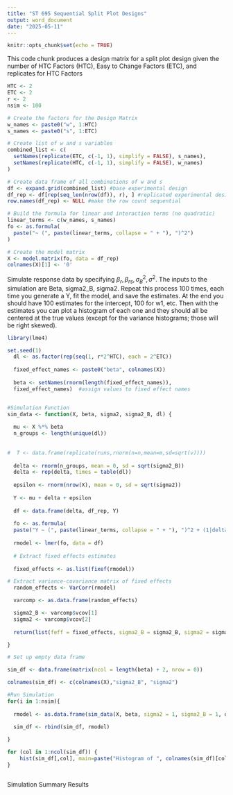 ---
title: "ST 695 Sequential Split Plot Designs"
output: word_document
date: "2025-05-11"
---

```{r setup, include=FALSE}
knitr::opts_chunk$set(echo = TRUE)
```

This code chunk produces a design matrix for a split plot design given the number of HTC Factors (HTC), Easy to Change Factors (ETC), and replicates for HTC Factors 
```{r }

HTC <- 2
ETC <- 2
r <- 2
nsim <- 100

# Create the factors for the Design Matrix
w_names <- paste0("w", 1:HTC)
s_names <- paste0("s", 1:ETC)

# Create list of w and s variables
combined_list <- c(
  setNames(replicate(ETC, c(-1, 1), simplify = FALSE), s_names),
  setNames(replicate(HTC, c(-1, 1), simplify = FALSE), w_names)
)

# Create data frame of all combinations of w and s
df <- expand.grid(combined_list) #base experimental design
df_rep <- df[rep(seq_len(nrow(df)), r), ] #replicated experimental design
row.names(df_rep) <- NULL #make the row count sequential

# Build the formula for linear and interaction terms (no quadratic)
linear_terms <- c(w_names, s_names)
fo <- as.formula(
  paste("~ (", paste(linear_terms, collapse = " + "), ")^2")
)

# Create the model matrix
X <- model.matrix(fo, data = df_rep)
colnames(X)[1] <- '0'

```


Simulate response data by specifying $\beta_r, \beta_{rs}, \sigma^2_B, \sigma^2$. The inputs to the simulation are Beta, sigma2_B, sigma2. Repeat this process 100 times, each time you generate a Y, fit the model, and save the estimates. At the end you should have 100 estimates for the intercept, 100 for w1, etc. Then with the estimates you can plot a histogram of each one and they should all be centered at the true values (except for the variance histograms; those will be right skewed).

```{r}

library(lme4)

set.seed(1)
  dl <- as.factor(rep(seq(1, r*2^HTC), each = 2^ETC))  
    
  fixed_effect_names <- paste0("beta", colnames(X))
  
  beta <- setNames(rnorm(length(fixed_effect_names)),
  fixed_effect_names)  #assign values to fixed effect names


#Simulation Function  
sim_data <- function(X, beta, sigma2, sigma2_B, dl) {
  
  mu <- X %*% beta
  n_groups <- length(unique(dl))
  
  
#  T <- data.frame(replicate(runs,rnorm(n=n,mean=m,sd=sqrt(v))))
    
  delta <- rnorm(n_groups, mean = 0, sd = sqrt(sigma2_B))
  delta <- rep(delta, times = table(dl))
  
  epsilon <- rnorm(nrow(X), mean = 0, sd = sqrt(sigma2))
  
  Y <- mu + delta + epsilon
  
  df <- data.frame(delta, df_rep, Y)
  
  fo <- as.formula(
  paste("Y ~ (", paste(linear_terms, collapse = " + "), ")^2 + (1|delta)"))
  
  rmodel <- lmer(fo, data = df)
  
  # Extract fixed effects estimates
  
  fixed_effects <- as.list(fixef(rmodel))

# Extract variance-covariance matrix of fixed effects
  random_effects <- VarCorr(rmodel)

  varcomp <- as.data.frame(random_effects)

  sigma2_B <- varcomp$vcov[1]
  sigma2 <- varcomp$vcov[2]
  
  return(list(feff = fixed_effects, sigma2_B = sigma2_B, sigma2 = sigma2))

}

# Set up empty data frame

sim_df <- data.frame(matrix(ncol = length(beta) + 2, nrow = 0))

colnames(sim_df) <- c(colnames(X),"sigma2_B", "sigma2")

#Run Simulation
for(i in 1:nsim){
 
  rmodel <- as.data.frame(sim_data(X, beta, sigma2 = 1, sigma2_B = 1, dl))
  
  sim_df <- rbind(sim_df, rmodel)

}

for (col in 1:ncol(sim_df)) {
    hist(sim_df[,col], main=paste("Histogram of ", colnames(sim_df)[col]),  xlab=colnames(sim_df)[col])
}



```

Simulation Summary Results
```{r}



```